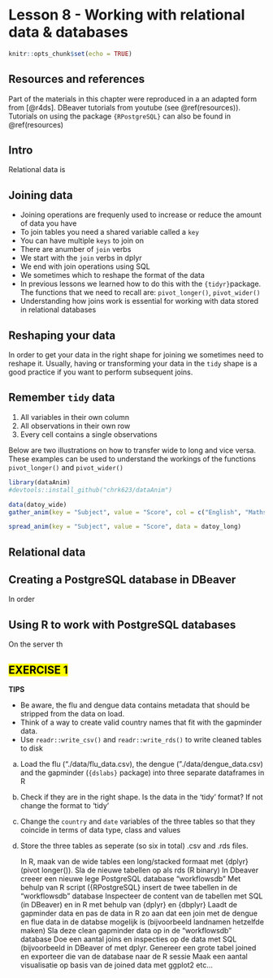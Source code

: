 # Lesson 8 - Working with relational data & databases {#relationaldb}

```r
knitr::opts_chunk$set(echo = TRUE)
```

## Resources and references
Part of the materials in this chapter were reproduced in a an adapted form from [@r4ds]. DBeaver tutorials from youtube (see \@ref(resources)). Tutorials on using the package `{RPostgreSQL}` can also be found in \@ref(resources)


## Intro
Relational data is 


## Joining data
 - Joining operations are frequenly used to increase or reduce the amount of data you have
 - To join tables you need a shared variable called a `key`
 - You can have multiple `keys` to join on 
 - There are anumber of `join` verbs
 - We start with the `join` verbs in dplyr
 - We end with join operations using SQL
 - We sometimes which to reshape the format of the data
 - In previous lessons we learned how to do this with the `{tidyr}`package. The functions that we need to recall are: `pivot_longer()`, `pivot_wider()`  
 - Understanding how joins work is essential for working with data stored in relational databases


## Reshaping your data
In order to get your data in the right shape for joining we sometimes need to reshape it. Usually, having or transforming your data in the `tidy` shape is a good practice if you want to perform subsequent joins.

## Remember `tidy` data

 1. All variables in their own column
 1. All observations in their own row
 1. Every cell contains a single observations
 
Below are two illustrations on how to transfer wide to long and vice versa. These examples can be used to understand the workings of the functions `pivot_longer()` and `pivot_wider()`
```r
library(dataAnim)
#devtools::install_github("chrk623/dataAnim")

data(datoy_wide)
gather_anim(key = "Subject", value = "Score", col = c("English", "Maths"), data = datoy_wide)

spread_anim(key = "Subject", value = "Score", data = datoy_long)

```

## Relational data




## Creating a PostgreSQL database in DBeaver
In order 




## Using R to work with PostgreSQL databases
On the server th



## <mark> EXERCISE 1 </mark> {-} 
 
**TIPS**

 - Be aware, the flu and dengue data contains metadata that should be stripped from the data on load.
 - Think of a way to create valid country names that fit with the gapminder data.
 - Use `readr::write_csv()` and `readr::write_rds()` to write cleaned tables to disk
 
 a) Load the flu ("./data/flu_data.csv), the dengue ("./data/dengue_data.csv) and the gapminder (`{dslabs}` package) into three separate dataframes in R
 
 b) Check if they are in the right shape. Is the data in the 'tidy' format? If not change the format to 'tidy' 
 
 c) Change the `country` and `date` variables of the three tables so that they coincide in terms of data type, class and values 
 
 d) Store the three tables as seperate (so six in total) .csv and .rds files.



    In R, maak van de wide tables een long/stacked formaat met {dplyr} (pivot longer()). Sla de nieuwe tabellen op als rds (R binary)
    In Dbeaver creeer een nieuwe lege PostgreSQL database "workflowsdb"
    Met behulp van R script ({RPostgreSQL} insert de twee tabellen in de "workflowsdb" database
    Inspecteer de content van de tabellen met SQL (in DBeaver) en in R met behulp van {dplyr} en {dbplyr}
    Laadt de gapminder data en pas de data in R zo aan dat een join met de dengue en flue data in de databse mogelijk is (bijvoorbeeld landnamen hetzelfde maken)
    Sla deze clean gapminder data op in de "workflowsdb" database
    Doe een aantal joins en inspecties op de data met SQL (bijvoorbeeld in DBeaver of met dplyr.
    Genereer een grote tabel joined en exporteer die van de database naar de R sessie
    Maak een aantal visualisatie op basis van de joined data met ggplot2 etc...



